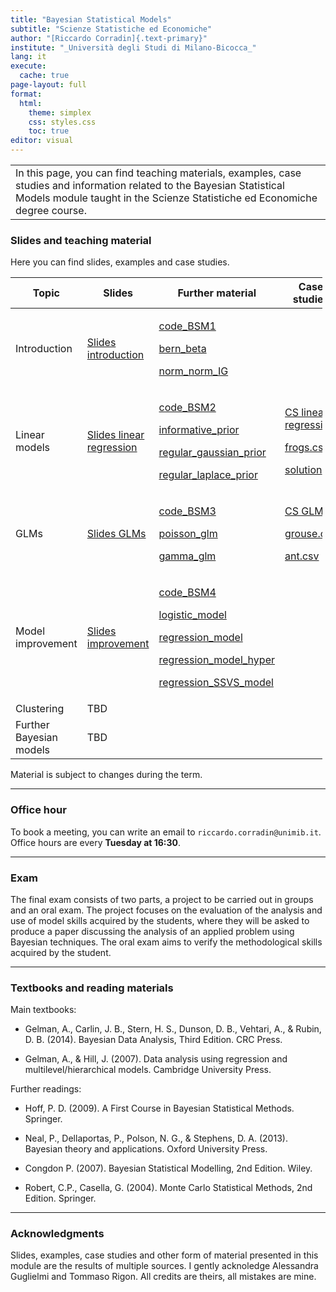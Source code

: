 ```yaml
---
title: "Bayesian Statistical Models"
subtitle: "Scienze Statistiche ed Economiche"
author: "[Riccardo Corradin]{.text-primary}"
institute: "_Università degli Studi di Milano-Bicocca_"
lang: it
execute:
  cache: true
page-layout: full
format:
  html:
    theme: simplex
    css: styles.css
    toc: true
editor: visual
---
```


+--------------------------------------------------------------------------------------------------------------------------------------------------------------------------------------------------------+
| In this page, you can find teaching materials, examples, case studies and information related to the Bayesian Statistical Models module taught in the Scienze Statistiche ed Economiche degree course. |
+--------------------------------------------------------------------------------------------------------------------------------------------------------------------------------------------------------+

### Slides and teaching material

Here you can find slides, examples and case studies.

+-------------------------+---------------------------------------------------+-------------------------------------------------------------+----------------------------------------------+
| Topic                   | Slides                                            | Further material                                            | Case studies                                 |
+=========================+===================================================+=============================================================+==============================================+
| Introduction            | [Slides introduction](slides/intro.pdf)           | [code_BSM1](code/code_BSM1.R)                               |                                              |
|                         |                                                   |                                                             |                                              |
|                         |                                                   | [bern_beta](code/bernoulli_beta.stan)                       |                                              |
|                         |                                                   |                                                             |                                              |
|                         |                                                   | [norm_norm_IG](code/normal_normal_gamma.stan)               |                                              |
+-------------------------+---------------------------------------------------+-------------------------------------------------------------+----------------------------------------------+
| Linear models           | [Slides linear regression](slides/linear_reg.pdf) | [code_BSM2](code/code_BSM2.R)                               | [CS linear regression](cs_files/CSfrogs.pdf) |
|                         |                                                   |                                                             |                                              |
|                         |                                                   | [informative_prior](code/regression_informative_prior.stan) | [frogs.csv](cs_files/frogs.csv)              |
|                         |                                                   |                                                             |                                              |
|                         |                                                   | [regular_gaussian_prior](code/regular_gaussian_prior.stan)  | [solution](code/CS_frogs.R)                  |
|                         |                                                   |                                                             |                                              |
|                         |                                                   | [regular_laplace_prior](code/regular_laplace_prior.stan)    |                                              |
+-------------------------+---------------------------------------------------+-------------------------------------------------------------+----------------------------------------------+
| GLMs                    | [Slides GLMs](slides/GLM.pdf)                     | [code_BSM3](code/code_BSM3.R)                               | [CS GLMM](cs_files/CSglm.pdf)                |
|                         |                                                   |                                                             |                                              |
|                         |                                                   | [poisson_glm](code/poisson_glm.stan)                        | [grouse.csv](cs_files/grouse.csv)            |
|                         |                                                   |                                                             |                                              |
|                         |                                                   | [gamma_glm](code/gamma_glm.stan)                            | [ant.csv](cs_files/ant.csv)                  |
+-------------------------+---------------------------------------------------+-------------------------------------------------------------+----------------------------------------------+
| Model improvement       | [Slides improvement](slides/improvement.pdf)      | [code_BSM4](code/code_BSM4.R)                               |                                              |
|                         |                                                   |                                                             |                                              |
|                         |                                                   | [logistic_model](code/logistic_model.stan)                  |                                              |
|                         |                                                   |                                                             |                                              |
|                         |                                                   | [regression_model](code/regression_model.stan)              |                                              |
|                         |                                                   |                                                             |                                              |
|                         |                                                   | [regression_model_hyper](code/regression_model_hyper.stan)  |                                              |
|                         |                                                   |                                                             |                                              |
|                         |                                                   | [regression_SSVS_model](code/regression_SSVS_model.stan)    |                                              |
+-------------------------+---------------------------------------------------+-------------------------------------------------------------+----------------------------------------------+
| Clustering              | TBD                                               |                                                             |                                              |
+-------------------------+---------------------------------------------------+-------------------------------------------------------------+----------------------------------------------+
| Further Bayesian models | TBD                                               |                                                             |                                              |
+-------------------------+---------------------------------------------------+-------------------------------------------------------------+----------------------------------------------+

Material is subject to changes during the term.

------------------------------------------------------------------------

### Office hour

To book a meeting, you can write an email to `riccardo.corradin@unimib.it`. Office hours are every **Tuesday at 16:30**.

------------------------------------------------------------------------

### Exam

The final exam consists of two parts, a project to be carried out in groups and an oral exam. The project focuses on the evaluation of the analysis and use of model skills acquired by the students, where they will be asked to produce a paper discussing the analysis of an applied problem using Bayesian techniques. The oral exam aims to verify the methodological skills acquired by the student.

------------------------------------------------------------------------

### Textbooks and reading materials

Main textbooks:

-   Gelman, A., Carlin, J. B., Stern, H. S., Dunson, D. B., Vehtari, A., & Rubin, D. B. (2014). Bayesian Data Analysis, Third Edition. CRC Press.

-   Gelman, A., & Hill, J. (2007). Data analysis using regression and multilevel/hierarchical models. Cambridge University Press.

Further readings:

-   Hoff, P. D. (2009). A First Course in Bayesian Statistical Methods. Springer.

-   Neal, P., Dellaportas, P., Polson, N. G., & Stephens, D. A. (2013). Bayesian theory and applications. Oxford University Press.

-   Congdon P. (2007). Bayesian Statistical Modelling, 2nd Edition. Wiley.

-   Robert, C.P., Casella, G. (2004). Monte Carlo Statistical Methods, 2nd Edition. Springer.

------------------------------------------------------------------------

### Acknowledgments

Slides, examples, case studies and other form of material presented in this module are the results of multiple sources. I gently acknoledge Alessandra Guglielmi and Tommaso Rigon. All credits are theirs, all mistakes are mine.
